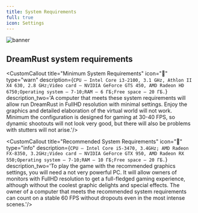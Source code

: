 ```yaml
---
title: System Requirements
full: true
icon: Settings
---
```


![banner](https://s3.dreamrusttop.ru/dream/images/wiki_banner-1.png)

## DreamRust system requirements

<CustomCallout title="Minimum System Requirements" icon="📙" type="warn" description={`CPU – Intel Core i3-2100, 3.1 GHz, Athlon II X4 630, 2.8 GHz;Video card – NVIDIA GeForce GTS 450, AMD Radeon HD 6750;Operating system – 7-10;RAM – 6 ГБ;Free space – 20 ГБ.`} description_two='A computer that meets these system requirements will allow
run DreamRust in FullHD resolution with minimal
settings. Enjoy the graphics and detailed
elaboration of the virtual world will not work. Minimum
the configuration is designed for gaming at 30-40 FPS, so dynamic
shootouts will not look very good, but there will also be problems with
stutters will not arise.'/>

<CustomCallout title="Recommended System Requirements" icon="📗" type="info" description={`CPU – Intel Core i5-3470, 3.4GHz; AMD Radeon FX-8350, 3.2GHz;Video card – NVIDIA GeForce GTX 950, AMD Radeon RX 550;Operating system – 7-10;RAM – 10 ГБ;Free space – 20 ГБ.`} description_two='To play the game with the recommended graphics settings, you will need a not very powerful PC. It will allow owners of monitors with FullHD resolution to get a full-fledged gaming experience, although without the coolest graphic delights and special effects. The owner of a computer that meets the recommended system requirements can count on a stable 60 FPS without dropouts even in the most intense scenes.'/>

